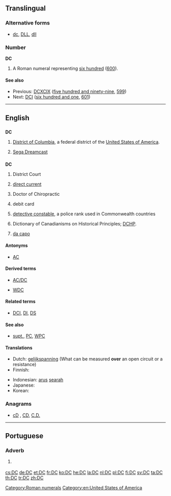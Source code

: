 {{also|dc|Dc|dC|D.C.|d.C.}}
==Translingual==

===Alternative forms===
* {{sense|roman numeral}} [[dc]], [[DLL]], [[dll]]

===Number===
'''DC'''

# A Roman numeral representing [[six hundred]] ([[600]]).

====See also====
* Previous: [[DCXCIX]] ([[five hundred and ninety-nine]], [[599]])
* Next: [[DCI]] ([[six hundred and one]], [[601]])

[[Category:Roman numerals]]

----

==English==

==={{abbreviation-old|en}}===
'''DC'''

# {{context|geography|lang=en}} [[District of Columbia]], a federal district of the [[United States of America]].
# [[w:Sega Dreamcast|Sega Dreamcast]]

==={{initialism-old|en}}===
'''DC'''

# {{context|legal|lang=en}} District Court
# {{context|electrical|lang=en}} [[direct current]]
# {{context|degree|lang=en}} Doctor of Chiropractic
# {{context|banking|lang=en}} debit card
# {{context|law enforcement|lang=en}} [[detective constable]], a police rank used in Commonwealth countries
# Dictionary of Canadianisms on Historical Principles; [[DCHP]].
# {{context|music|lang=en}} [[da capo]]

====Antonyms====
* {{sense|electrcial}} [[AC]]

====Derived terms====
* [[AC/DC]]
* {{sense|law enforcement}} [[WDC]]

====Related terms====
* {{sense|law enforcement}} [[DCI]], [[DI]], [[DS]]

====See also====
* {{sense|law enforcement}} [[supt.]], [[PC]], [[WPC]]

====Translations====
{{trans-top|direct current}}
* Dutch: [[gelijkspanning]] (What can be measured '''over''' an open circuit or a resistance)
* Finnish: {{t+|fi|tasavirta}}
{{trans-mid}}
* Indonesian: [[arus]] [[arah|searah]]
* Japanese: {{t|ja|直流|tr=ちょくりゅう, chokuryū}}
* Korean: {{t|ko|직류|tr=[[直流]], jikryu}}
{{trans-bottom}}

===Anagrams===
* [[cD#English|cD]] , [[CD#English|CD]], [[C.D.#English|C.D.]]

[[Category:en:United States of America]]

----

==Portuguese==

===Adverb===
{{pt-adv|-}}

# {{l/en|AD}} {{gloss|after the birth of Christ}}

[[cs:DC]]
[[de:DC]]
[[et:DC]]
[[fr:DC]]
[[ko:DC]]
[[he:DC]]
[[la:DC]]
[[nl:DC]]
[[pl:DC]]
[[fi:DC]]
[[sv:DC]]
[[ta:DC]]
[[th:DC]]
[[tr:DC]]
[[zh:DC]]